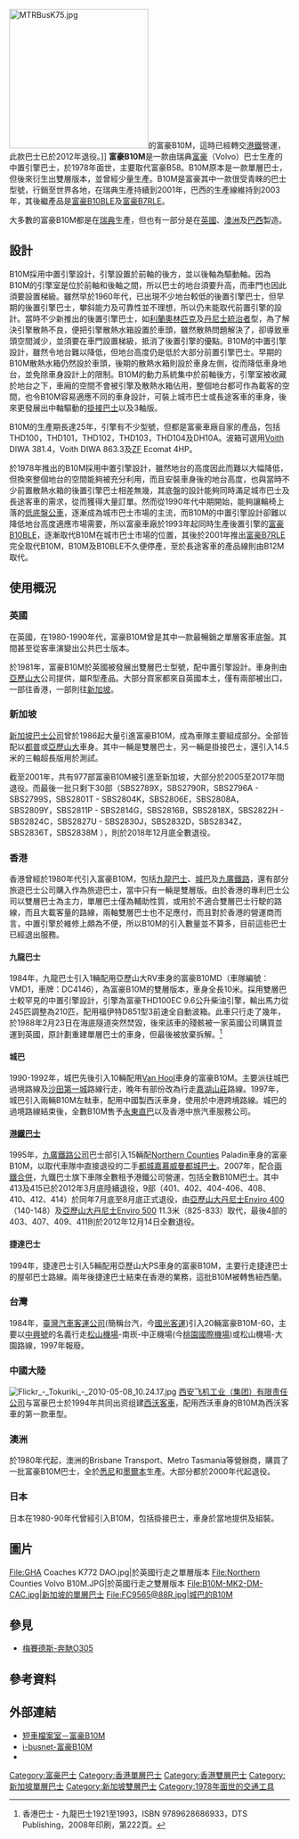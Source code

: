 {{NoteTA
|1=zh-hans:沃尔沃; zh-hant:富豪;
}}
[[File:MTRBusK75.jpg|250px]]的富豪B10M，這時已經轉交[[港鐵|港鐵]]營運，此款巴士已於2012年退役。]]
'''富豪B10M'''是一款由瑞典[[富豪巴士|富豪]]（Volvo）巴士生產的中置引擎巴士，於1978年面世，主要取代富豪B58。B10M原本是一款單層巴士，但後來衍生出雙層版本，並曾經少量生產。B10M是富豪其中一款很受青睞的巴士型號，行銷至世界各地，在瑞典生產持續到2001年，巴西的生產線維持到2003年，其後繼產品是[[富豪B10BLE|富豪B10BLE]]及[[富豪B7RLE|富豪B7RLE]]。

大多數的富豪B10M都是在[[瑞典|瑞典]]生產，但也有一部分是在[[英國|英國]]、[[澳洲|澳洲]]及[[巴西|巴西]]製造。

==設計==
B10M採用中置引擎設計，引擎設置於前軸的後方，並以後軸為驅動軸。因為B10M的引擎室是位於前軸和後軸之間，所以巴士的地台須要升高，而車門也因此須要設置梯級。雖然早於1960年代，已出現不少地台較低的後置引擎巴士，但早期的後置引擎巴士，攀斜能力及可靠性並不理想，所以仍未能取代前置引擎的設計。當時不少新推出的後置引擎巴士，如[[利蘭奧林匹克|利蘭奧林匹克]]及[[丹尼士統治者|丹尼士統治者]]型，為了解決引擎散熱不良，便把引擎散熱水箱設置於車頭，雖然散熱問題解決了，卻導致車頭空間減少，並須要在車門設置梯級，抵消了後置引擎的優點。B10M的中置引擎設計，雖然令地台難以降低，但地台高度仍是低於大部分前置引擎巴士。早期的B10M散熱水箱仍然設於車頭，後期的散熱水箱則設於車身左側，從而降低車身地台，並免除車身設計上的限制。B10M的動力系統集中於前軸後方，引擎室被收藏於地台之下，車廂的空間不會被引擎及散熱水箱佔用，整個地台都可作為載客的空間，也令B10M容易適應不同的車身設計，可裝上城市巴士或長途客車的車身，後來更發展出中軸驅動的[[掛接巴士|掛接巴士]]以及3軸版。

B10M的生產期長達25年，引擎有不少型號，但都是富豪車廠自家的產品，包括THD100，THD101，THD102，THD103，THD104及DH10A。波箱可選用[[Voith|Voith]] DIWA 381.4，Voith DIWA 863.3及[[ZF|ZF]] Ecomat 4HP。

於1978年推出的B10M採用中置引擎設計，雖然地台的高度因此而難以大幅降低，但換來整個地台的空間能夠被充分利用，而且安裝車身後的地台高度，也與當時不少前置散熱水箱的後置引擎巴士相差無幾，其底盤的設計能夠同時滿足城市巴士及長途客車的需求，從而獲得大量訂單。然而從1990年代中期開始，能夠讓輪椅上落的[[特低地台巴士|低底盤公車]]，逐漸成為城市巴士市場的主流，而B10M的中置引擎設計卻難以降低地台高度適應市場需要，所以富豪車廠於1993年起同時生產後置引擎的[[富豪B10BLE|富豪B10BLE]]，逐漸取代B10M在城市巴士市場的位置，其後於2001年推出[[富豪B7RLE|富豪B7RLE]]完全取代B10M，B10M及B10BLE不久便停產，至於長途客車的產品線則由B12M取代。

==使用概況==
===英國===
在英國，在1980-1990年代，富豪B10M曾是其中一款最暢銷之單層客車底盤。其間甚至從客車演變出公共巴士版本。

於1981年，富豪B10M於英國被發展出雙層巴士型號，配中置引擎設計。車身則由[[亞歷山大車身公司|亞歷山大]]公司提供，屬R型產品。大部分買家都來自英國本土，僅有兩部被出口，一部往香港，一部則往[[新加坡|新加坡]]。

===新加坡===
[[新捷運|新加坡巴士公司]]曾於1986起大量引進富豪B10M，成為車隊主要組成部分。全部皆配以[[都普|都普]]或[[亞歷山大車身廠|亞歷山大]]車身。其中一輛是雙層巴士，另一輛是掛接巴士，還引入14.5米的三軸超長版用於測試。

截至2001年，共有977部富豪B10M被引進至新加坡，大部分於2005至2017年間退役。而最後一批只剩下30部（SBS2789X，SBS2790R，SBS2796A - SBS2799S，SBS2801T - SBS2804K，SBS2806E，SBS2808A，SBS2809Y，SBS2811P - SBS2814G，SBS2816B，SBS2818X，SBS2822H - SBS2824C，SBS2827U - SBS2830J，SBS2832D，SBS2834Z，SBS2836T，SBS2838M ），則於2018年12月底全數退役。

===香港===
香港曾經於1980年代引入富豪B10M，包括[[九龍巴士|九龍巴士]]、[[城巴|城巴]]及[[九廣鐵路|九廣鐵路]]，還有部分旅遊巴士公司購入作為旅遊巴士，當中只有一輛是雙層版。由於香港的專利巴士公司以雙層巴士為主力，單層巴士僅為輔助性質，或用於不適合雙層巴士行駛的路線，而且大載客量的路線，兩軸雙層巴士也不足應付，而且對於香港的營運商而言，中置引擎於維修上頗為不便，所以B10M的引入數量並不算多，目前這些巴士已經退出服務。

====九龍巴士====
1984年，九龍巴士引入1輛配用亞歷山大RV車身的富豪B10MD（車隊編號：VMD1，車牌：DC4146），為富豪B10M的雙層版本，車身全長10米。採用雙層巴士較罕見的中置引擎設計，引擎為富豪THD100EC 9.6公升柴油引擎，輸出馬力從245匹調整為210匹，配用福伊特D851型3前速全自動波箱。此車只行走了幾年，於1988年2月23日在海底隧道突然焚毀，後來該車的殘骸被一家英國公司購買並運到英國，原計劃重建單層巴士的車身，但最後被放棄拆解。<ref>香港巴士 - 九龍巴士1921至1993，ISBN 9789628686933，DTS Publishing，2008年印刷，第222頁。</ref>

====城巴====
1990-1992年，城巴先後引入10輛配用[[Van_Hool|Van Hool]]車身的富豪B10M。主要派往城巴過境路線及[[沙田第一城|沙田第一城]]路線行走，晚年有部份改為行走[[嘉湖山莊|嘉湖山莊]]路線。1997年，城巴引入兩輛B10M左軚車，配用中國製西沃車身，使用於中港跨境路線。城巴的過境路線結束後，全數B10M售予[[永東直巴|永東直巴]]以及香港中旅汽車服務公司。

====[[港鐵巴士|港鐵巴士]]====
1995年，[[九廣鐵路公司|九廣鐵路公司]]巴士部引入15輛配[[Northern_Counties|Northern Counties]] Paladin車身的富豪B10M，以取代車隊中直接退役的二手[[都城嘉慕威曼都城巴士|都城嘉慕威曼都城巴士]]。2007年，配合[[兩鐵合併|兩鐵合併]]，九鐵巴士旗下車隊全數租予港鐵公司營運，包括全數B10M巴士。其中413及415已於2012年3月底陸續退役，9部（401、402、404-406、408、410、412、414）於同年7月底至8月底正式退役，由[[亞歷山大丹尼士Enviro_400|亞歷山大丹尼士Enviro 400]]（140-148）及[[亞歷山大丹尼士Enviro_500|亞歷山大丹尼士Enviro 500]] 11.3米（825-833）取代，最後4部的403、407、409、411則於2012年12月14日全數退役。

====捷達巴士====
1994年，捷達巴士引入5輛配用亞歷山大PS車身的富豪B10M，主要行走捷達巴士的屋邨巴士路線。兩年後捷達巴士結束在香港的業務，這批B10M被轉售紐西蘭。

===台灣===
1984年，[[臺灣汽車客運公司|臺灣汽車客運公司]](簡稱台汽，今[[國光客運|國光客運]])引入20輛富豪B10M-60，主要以[[台汽中興號|中興號]]的名義行走[[臺北松山機場|松山機場]]-南崁-中正機場(今[[桃園國際機場|桃園國際機場]])或松山機場-大園路線，1997年報廢。

===中國大陸===
[[File:Flickr_-_Tokuriki_-_2010-05-08_10.24.17.jpg|thumb]]
[[西安飞机工业集团|西安飞机工业（集团）有限责任公司]]与富豪巴士於1994年共同出资组建[[西沃客车|西沃客車]]，配用西沃車身的B10M為西沃客車的第一款車型。

===澳洲===
於1980年代起，澳洲的Brisbane Transport、Metro Tasmania等營辦商，購買了一批富豪B10M巴士，全於[[悉尼|悉尼]]和[[墨爾本|墨爾本]]生產。大部分都於2000年代起退役。

===日本===
日本在1980-90年代曾經引入B10M，包括掛接巴士，車身於當地提供及組裝。

==圖片==
<gallery>
File:GHA Coaches K772 DAO.jpg|於英國行走之單層版本
File:Northern Counties Volvo B10M.JPG|於英國行走之雙層版本
File:B10M-MK2-DM-CAC.jpg|新加坡的單層巴士
File:FC9565@88R.jpg|城巴的B10M
</gallery>

== 參見 ==
*[[梅賽德斯-奔馳O305|梅賽德斯-奔馳O305]]

== 參考資料 ==
{{reflist}}

==外部連結==
{{commonscat|Volvo B10M}}
* [http://qbusfile.com/kcr/b10m/b10m.htm 短車檔案室－富豪B10M]{{Wayback|url=http://qbusfile.com/kcr/b10m/b10m.htm |date=20190520150030 }}
* [http://www.i-busnet.com/photo/fleet/fleetdescription.php?UseOfPicture=CTB18 i-busnet-富豪B10M]{{Wayback|url=http://www.i-busnet.com/photo/fleet/fleetdescription.php?UseOfPicture=CTB18 |date=20200926160400 }}
*{{Wikia|hkbus|香港巴士大典|富豪B10M}}

{{沃尔沃巴士型号}}

[[Category:富豪巴士|Category:富豪巴士]]
[[Category:香港單層巴士|Category:香港單層巴士]]
[[Category:香港雙層巴士|Category:香港雙層巴士]]
[[Category:新加坡單層巴士|Category:新加坡單層巴士]]
[[Category:新加坡雙層巴士|Category:新加坡雙層巴士]]
[[Category:1978年面世的交通工具|Category:1978年面世的交通工具]]